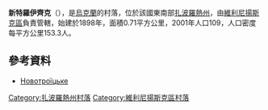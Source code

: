 {{coord|48|1|19|N|35|18|32|E|scale:30000|display=title}}

'''新特羅伊齊克'''（{{lang-uk|Новотроїцьке}}），是[[烏克蘭|烏克蘭]]的村落，位於該國東南部[[扎波羅熱州|扎波羅熱州]]，由[[維利尼揚斯克區|維利尼揚斯克區]]負責管轄，始建於1898年，面積0.71平方公里，2001年人口109，人口密度每平方公里153.3人。

==參考資料==
*[http://gska2.rada.gov.ua/pls/z7502/A005?rdat1=02.01.2008&rf7571=12100 Новотроїцьке]{{dead link|date=2018年3月 |bot=InternetArchiveBot |fix-attempted=yes }}

[[Category:扎波羅熱州村落|Category:扎波羅熱州村落]]
[[Category:維利尼揚斯克區村落|Category:維利尼揚斯克區村落]]


{{Zaporizhia-geo-stub}}